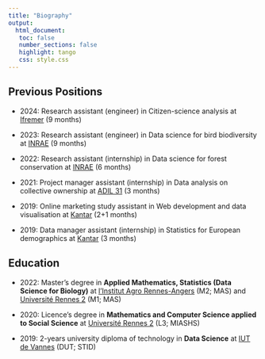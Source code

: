 ```yaml
---
title: "Biography"
output: 
  html_document:
   toc: false
   number_sections: false
   highlight: tango
   css: style.css
---
```



## Previous Positions

- 2024: Research assistant (engineer) in Citizen-science analysis at [Ifremer](https://ifremer.fr) (9 months)

- 2023: Research assistant (engineer) in Data science for bird biodiversity at [INRAE](https://inrae.fr) (9 months)

- 2022: Research assistant (internship) in Data science for forest conservation at [INRAE](https://inrae.fr) (6 months)

- 2021: Project manager assistant (internship) in Data analysis on collective ownership at [ADIL 31](https://www.adil31.org) (3 months)

- 2019: Online marketing study assistant in Web development and data visualisation at [Kantar](https://kantar.com) (2+1 months)

- 2019: Data manager assistant (internship) in Statistics for European demographics at [Kantar](https://kantar.com) (3 months)


## Education

- 2022: Master's degree in **Applied Mathematics, Statistics (Data Science for Biology)** at [l'Institut Agro Rennes-Angers](https://www.institut-agro-rennes-angers.fr/formation/masters/parcours-data-science-pour-la-biologie) (M2; MAS) and [Université Rennes 2](https://formations.univ-rennes2.fr/fr/formations/master-37/master-mention-mathematiques-appliquees-statistique-parcours-sciences-des-donnees-intelligence-artificielle-JFTJBMKM.html) (M1; MAS)

- 2020: Licence's degree in **Mathematics and Computer Science applied to Social Science** at [Université Rennes 2](https://www.univ-rennes2.fr/structure/departement-miashs) (L3; MIASHS)

- 2019: 2-years university diploma of technology in **Data Science** at [IUT de Vannes](https://www.iutvannes.fr/b-u-t-science-des-donnees/) (DUT; STID)


